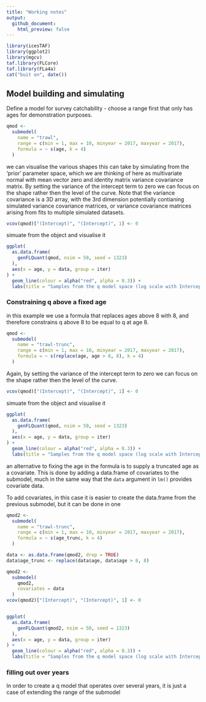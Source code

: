 ```yaml
---
title: "Working notes"
output:
  github_document:
    html_preview: false
---
```


```r
library(icesTAF)
library(ggplot2)
library(mgcv)
taf.library(FLCore)
taf.library(FLa4a)
cat("buit on", date())
```

## Model building and simulating

Define a model for survey catchability - choose a range first that
only has ages for demonstration purposes.

```r
qmod <-
  submodel(
    name = "trawl",
    range = c(min = 1, max = 10, minyear = 2017, maxyear = 2017),
    formula = ~ s(age, k = 4)
  )
```

we can visualise the various shapes this can take by simulating
from the 'prior' parameter space, which we are thinking of here
as multivariate normal with mean vector zero and identity matrix
variance covariance matrix. By setting the variance of the intercept
term to zero we can focus on the shape rather then the level of the
curve.  Note that the variance covariance is a 3D array, with the
3rd dimension potentially contianing simulated variance covariance
matrices, or variance covariance matrices arising from fits to
multiple simulated datasets.

```r
vcov(qmod)["(Intercept)", "(Intercept)", 1] <- 0
```

simuate from the object and visualise it

```r
ggplot(
  as.data.frame(
    genFLQuant(qmod, nsim = 50, seed = 1323)
  ),
  aes(x = age, y = data, group = iter)
) +
  geom_line(colour = alpha("red", alpha = 0.3)) +
  labs(title = "Samples from the q model space (log scale with Intercept = 0)")
```

### Constraining q above a fixed age

in this example we use a formula that replaces ages above 8 with 8,
and therefore constrains q above 8 to be equal to q at age 8.

```r
qmod <-
  submodel(
    name = "trawl-trunc",
    range = c(min = 1, max = 10, minyear = 2017, maxyear = 2017),
    formula = ~ s(replace(age, age > 8, 8), k = 4)
  )
```

Again, by setting the variance of the intercept
term to zero we can focus on the shape rather then the level of the
curve.

```r
vcov(qmod)["(Intercept)", "(Intercept)", 1] <- 0
```

simuate from the object and visualise it

```r
ggplot(
  as.data.frame(
    genFLQuant(qmod, nsim = 50, seed = 1323)
  ),
  aes(x = age, y = data, group = iter)
) +
  geom_line(colour = alpha("red", alpha = 0.3)) +
  labs(title = "Samples from the q model space (log scale with Intercept = 0)")
```

an alternative to fixing the age in the formula is to supply a
truncated age as a covariate.  This is done by adding a data.frame
of covariates to the submodel, much in the same way that the `data`
argument in `lm()` provides covariate data.

To add covariates, in this case it is easier to create the data.frame
from the previous submodel, but it can be done in one

```r
qmod2 <-
  submodel(
    name = "trawl-trunc",
    range = c(min = 1, max = 10, minyear = 2017, maxyear = 2017),
    formula = ~ s(age_trunc, k = 4)
  )

data <- as.data.frame(qmod2, drop = TRUE)
data$age_trunc <- replace(data$age, data$age > 8, 8)

qmod2 <-
  submodel(
    qmod2,
    covariates = data
  )
vcov(qmod2)["(Intercept)", "(Intercept)", 1] <- 0


ggplot(
  as.data.frame(
    genFLQuant(qmod2, nsim = 50, seed = 1323)
  ),
  aes(x = age, y = data, group = iter)
) +
  geom_line(colour = alpha("red", alpha = 0.3)) +
  labs(title = "Samples from the q model space (log scale with Intercept = 0)")
```

### filling out over years

In order to create a q model that operates over several years, it is
just a case of extending the range of the submodel